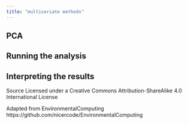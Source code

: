 ```yaml
---
title: "multivariate methods"
---
```


## PCA



## Running the analysis
 


  

## Interpreting the results
 


  
Source
Licensed under a Creative Commons Attribution-ShareAlike 4.0 International License

Adapted from EnvironmentalComputing https://github.com/nicercode/EnvironmentalComputing